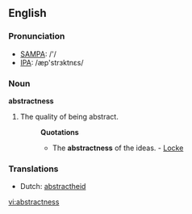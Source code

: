 ==English==

===Pronunciation===
*[[w:SAMPA|SAMPA]]: /'/
*[[w:IPA|IPA]]: /æp'strɜktnεs/

===Noun===
'''abstractness'''

# The quality of being abstract.
#:'''Quotations'''
#:*The '''abstractness''' of the ideas. - [[Locke]]

===Translations===
*Dutch: [[abstractheid]]

[[vi:abstractness]]